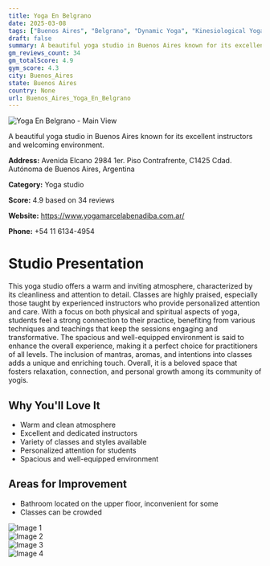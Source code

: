 ```yaml
---
title: Yoga En Belgrano
date: 2025-03-08
tags: ["Buenos Aires", "Belgrano", "Dynamic Yoga", "Kinesiological Yoga", "Cleanliness", "Atmosphere", "Buenos Aires"]  
draft: false
summary: A beautiful yoga studio in Buenos Aires known for its excellent instructors and welcoming environment.
gm_reviews_count: 34
gm_totalScore: 4.9
gym_score: 4.3
city: Buenos_Aires
state: Buenos Aires
country: None
url: Buenos_Aires_Yoga_En_Belgrano
---
```


<div className="aspect-[16/9] relative my-8">
  <img 
    src="https://lh5.googleusercontent.com/p/AF1QipMVoQQ8WLr5F78q93FPBrohIZBHvQ9vkW9Bqal-=w1920-h1080-k-no"
    alt="Yoga En Belgrano - Main View"
    className="object-cover absolute inset-0 w-full h-full rounded-lg"
  />
</div>

A beautiful yoga studio in Buenos Aires known for its excellent instructors and welcoming environment.

**Address:** Avenida Elcano 2984 1er. Piso Contrafrente, C1425 Cdad. Autónoma de Buenos Aires, Argentina

**Category:** Yoga studio

**Score:** 4.9 based on 34 reviews

**Website:** https://www.yogamarcelabenadiba.com.ar/

**Phone:** +54 11 6134-4954

# Studio Presentation

This yoga studio offers a warm and inviting atmosphere, characterized by its cleanliness and attention to detail. Classes are highly praised, especially those taught by experienced instructors who provide personalized attention and care. With a focus on both physical and spiritual aspects of yoga, students feel a strong connection to their practice, benefiting from various techniques and teachings that keep the sessions engaging and transformative. The spacious and well-equipped environment is said to enhance the overall experience, making it a perfect choice for practitioners of all levels. The inclusion of mantras, aromas, and intentions into classes adds a unique and enriching touch. Overall, it is a beloved space that fosters relaxation, connection, and personal growth among its community of yogis.

## Why You'll Love It

- Warm and clean atmosphere
- Excellent and dedicated instructors
- Variety of classes and styles available
- Personalized attention for students
- Spacious and well-equipped environment

## Areas for Improvement

- Bathroom located on the upper floor, inconvenient for some
- Classes can be crowded

<div className="grid grid-cols-1 xl:grid-cols-2 gap-4 my-8">
<div className="aspect-[4/3] relative"><img src="https://lh5.googleusercontent.com/p/AF1QipPIw3IG-eGjCpzmaflBeA4FowdpG333U81pSULQ=w1920-h1080-k-no" alt="Image 1" className="object-cover absolute inset-0 w-full h-full rounded-lg" /></div>
<div className="aspect-[4/3] relative"><img src="https://lh5.googleusercontent.com/p/AF1QipNTClCHmrnaXkUkBWRO6W4cbf6q2TJUyAoIsQQW=w1920-h1080-k-no" alt="Image 2" className="object-cover absolute inset-0 w-full h-full rounded-lg" /></div>
<div className="aspect-[4/3] relative"><img src="https://lh5.googleusercontent.com/p/AF1QipPRHJfZu-MNiXtMO2twwkUpLSfhiIsenZxfMiyv=w1920-h1080-k-no" alt="Image 3" className="object-cover absolute inset-0 w-full h-full rounded-lg" /></div>
<div className="aspect-[4/3] relative"><img src="https://lh5.googleusercontent.com/p/AF1QipOaaAPUv_WSb2kwIu9dc09N3jgv63whflIS4xIJ=w1920-h1080-k-no" alt="Image 4" className="object-cover absolute inset-0 w-full h-full rounded-lg" /></div>
</div>